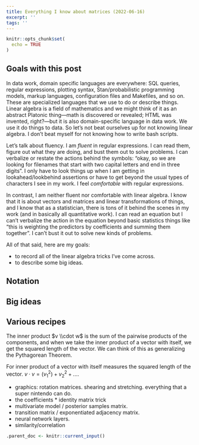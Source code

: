 ```yaml
---
title: Everything I know about matrices (2022-06-16)
excerpt: ''
tags: ''
---
```


```r
knitr::opts_chunk$set(
  echo = TRUE
)
```


## Goals with this post

In data work, domain specific languages are everywhere: SQL queries, regular expressions, plotting syntax, Stan/probabilistic programming models, markup languages, configuration files and Makefiles, and so on. These are specialized languages that we use to do or describe things. Linear algebra is a field of mathematics and we might think of it as an abstract Platonic thing---math is discovered or revealed; HTML was invented, right?---but it is also domain-specific language in data work. We use it do things to data. So let's not beat ourselves up for not knowing linear algebra. I don't beat myself for not knowing how to write bash scripts.


Let's talk about fluency. I am *fluent* in regular expressions. I can read them, figure out what they are doing, and bust them out to solve problems. I can verbalize or restate the actions behind the symbols: "okay, so we are looking for filenames that start with two capital letters and end in three digits". I only have to look things up when I am getting in lookahead/lookbehind assertions or have to get beyond the usual types of characters I see in my work.  I feel *comfortable* with regular expressions.

In contrast, I am neither fluent nor comfortable with linear algebra. I know that it is about vectors and matrices and linear transformations of things, and I know that as a statistician, there is tons of it behind the scenes in my work (and in basically all quantitative work). I can read an equation but I can't verbalize the action in the equation beyond basic statistics things like "this is weighting the predictors by coefficients and summing them together". I can't bust it out to solve new kinds of problems.


All of that said, here are my goals:

- to record all of the linear algebra tricks I've come across.
- to describe some big ideas.

## Notation

## Big ideas


## Various recipes

The inner product $v \\cdot w$ is the sum of the pairwise products of
the components, and when we take the inner product of a vector with
itself, we get the squared length of the vector. We can think of this as
generalizing the Pythagorean Theorem.



For inner product of a vector with itself measures the squared length of
the vector. $v \cdot v = (v_1^2) + v_2^2+...$. 


- graphics: rotation matrices. shearing and stretching. everything that a super nintendo can do.
- the coefficients * identity matrix trick
- multivariate model / posterior samples matrix.
- transition matrix / exponentiated adjacency matrix.
- neural network layers.
- similarity/correlation


```r
.parent_doc <- knitr::current_input()
```
```r
```
